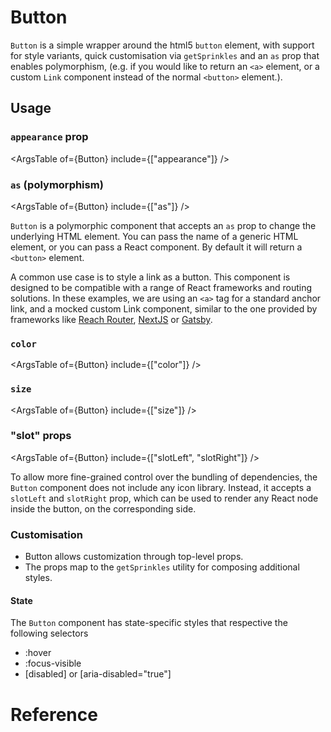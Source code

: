

<Meta of={stories} />

# Button

<Story of={stories.Default} />

`Button` is a simple wrapper around the html5 `button` element, with support for
style variants, quick customisation via `getSprinkles` and an `as` prop that
enables polymorphism, (e.g. if you would like to return an `<a>` element, or a
custom `Link` component instead of the normal `<button>` element.).

## Usage

### `appearance` prop

<ArgsTable of={Button} include={["appearance"]} />
<Canvas of={stories.Appearance} />

### `as` (polymorphism)

<ArgsTable of={Button} include={["as"]} />

`Button` is a polymorphic component that accepts an `as` prop to change the
underlying HTML element. You can pass the name of a generic HTML element, or you
can pass a React component. By default it will return a `<button>` element.

A common use case is to style a link as a button. This component is designed to
be compatible with a range of React frameworks and routing solutions. In these
examples, we are using an `<a>` tag for a standard anchor link, and a mocked
custom Link component, similar to the one provided by frameworks like
[Reach Router](https://reach.tech/router/api/Link),
[NextJS](https://nextjs.org/docs/api-reference/next/link) or
[Gatsby](https://www.gatsbyjs.com/docs/reference/built-in-components/gatsby-link/).

<Box display="grid" gridTemplateColumns="2x" gap="spacing3">
  <Canvas
    sourceState="shown"
    of={stories.ExamplePolymorphismGenericAnchorTag}
  />
  <Canvas sourceState="shown" of={stories.ExamplePolymorphismReactComponent} />
</Box>

### `color`

<ArgsTable of={Button} include={["color"]} />
<Story of={stories.ColorAccent} />
<Story of={stories.ColorGreen} />
<Story of={stories.ColorRed} />

### `size `

<ArgsTable of={Button} include={["size"]} />

<Box display="grid" gridTemplateColumns="3x" gap="spacing3">
  <Canvas sourceState="shown" of={stories.SizeSm} />
  <Canvas sourceState="shown" of={stories.SizeMd} />
  <Canvas sourceState="shown" of={stories.SizeLg} />
</Box>

### "slot" props

<ArgsTable of={Button} include={["slotLeft", "slotRight"]} />

To allow more fine-grained control over the bundling of dependencies, the
`Button` component does not include any icon library. Instead, it accepts a
`slotLeft` and `slotRight` prop, which can be used to render any React node
inside the button, on the corresponding side.

<Box display="grid" gridTemplateColumns="2x" gap="spacing3">
  <Canvas sourceState="shown" of={stories.SlotLeftIcon} />
  <Canvas sourceState="shown" of={stories.SlotRightLoader} />
</Box>

### Customisation

- Button allows customization through top-level props.
- The props map to the `getSprinkles` utility for composing additional styles.

<Canvas sourceState="shown" of={stories.CustomisationMargin} />

#### State

The `Button` component has state-specific styles that respective the following
selectors

- :hover
- :focus-visible
- \[disabled] or \[aria-disabled="true"]

<Canvas>
  <Story of={stories.StateHover} />
  <Story of={stories.StateFocusVisible} />
  <Story of={stories.StateDisabled} />
</Canvas>

# Reference

<ArgsTable of={Button} />
